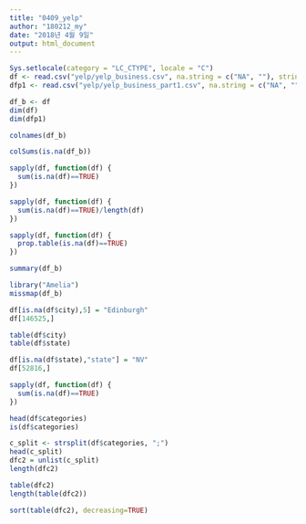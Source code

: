 ```yaml
---
title: "0409_yelp"
author: "180212_my"
date: "2018년 4월 9일"
output: html_document
---
```

```r
Sys.setlocale(category = "LC_CTYPE", locale = "C")
df <- read.csv("yelp/yelp_business.csv", na.string = c("NA", ""), stringsAsFactors = F)
dfp1 <- read.csv("yelp/yelp_business_part1.csv", na.string = c("NA", ""), stringsAsFactors = F)
```

```r
df_b <- df
dim(df)
dim(dfp1)
```

```r
colnames(df_b)
```

```r
colSums(is.na(df_b))
```
```r
sapply(df, function(df) {
  sum(is.na(df)==TRUE)
})
```

```r
sapply(df, function(df) {
  sum(is.na(df)==TRUE)/length(df)
})
```
```r
sapply(df, function(df) {
  prop.table(is.na(df)==TRUE)
})
```

```r
summary(df_b)
```

```r
library("Amelia")
missmap(df_b)
```
```r
df[is.na(df$city),5] = "Edinburgh"
df[146525,]
```

```r
table(df$city)
table(df$state)
```

```r
df[is.na(df$state),"state"] = "NV" 
df[52816,]
```

```r
sapply(df, function(df) {
  sum(is.na(df)==TRUE)
})
```

```r
head(df$categories)
is(df$categories)
```

```r
c_split <- strsplit(df$categories, ";")
head(c_split)
dfc2 = unlist(c_split)
length(dfc2)
```

```r
table(dfc2)
length(table(dfc2))
```

```r
sort(table(dfc2), decreasing=TRUE)
```

